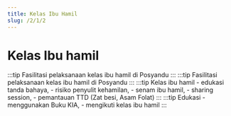 ```yaml
---
title: Kelas Ibu Hamil
slug: /2/1/2
---
```


# Kelas Ibu hamil

<Tabs>
  <TabItem value='puskesmas' label="Puskesmas">
  :::tip Fasilitasi 
  pelaksanaan kelas ibu hamil di Posyandu
  :::
  </TabItem>
  <TabItem value='pustu' label="Pustu">
  :::tip Fasilitasi 
  pelaksanaan kelas ibu hamil di Posyandu
  :::
  </TabItem>
  <TabItem value='posyandu' label="Posyandu">
  :::tip Kelas ibu hamil
  - edukasi tanda bahaya, 
  - risiko penyulit kehamilan, 
  - senam ibu hamil,
  - sharing session, 
  - pemantauan TTD (Zat besi, Asam Folat)
  :::
  </TabItem>
  <TabItem value='rumah' label="Kunjungan Rumah">
  :::tip Edukasi 
  - menggunakan Buku KIA, 
  - mengikuti kelas ibu hamil
  ::: 
  </TabItem>
</Tabs>
